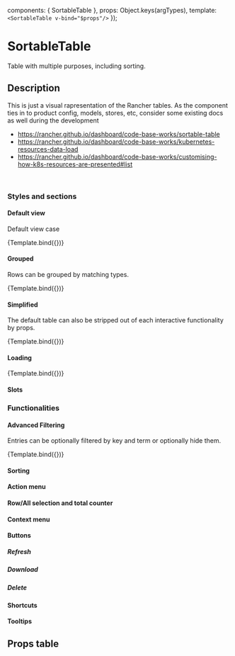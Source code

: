 

<Meta 
  title="Components/SortableTable"
  component={SortableTable}
/>

  components: { SortableTable },
  props:      Object.keys(argTypes),
  template:   `<SortableTable v-bind="$props"/>`
});


# SortableTable

Table with multiple purposes, including sorting.

## Description

This is just a visual rapresentation of the Rancher tables.
As the component ties in to product config, models, stores, etc, consider some existing docs as well during the development

- https://rancher.github.io/dashboard/code-base-works/sortable-table
- https://rancher.github.io/dashboard/code-base-works/kubernetes-resources-data-load
- https://rancher.github.io/dashboard/code-base-works/customising-how-k8s-resources-are-presented#list

<br/>

### Styles and sections

#### Default view

Default view case

<Canvas>
  <Story
    name="Default view"
    args={{
      headers: [
        {
          name: 'name',
          label: 'Name',
        },
        {
          name: 'description',
          label: 'Description',
        },
      ],
      rows: [
        {
          name: 'Row 1',
          description: 'This is the first row',
        },
        {
          name: 'Row 2',
          description: 'This is another row',
        },
        {
          name: 'No description',
          description: '',
        },
      ],
    }}>
    {Template.bind({})}
  </Story>
</Canvas>

#### Grouped

Rows can be grouped by matching types.

<Canvas>
  <Story
    name="Grouped view"
    args={{
      headers: [
        {
          name: 'name',
          label: 'Name',
        },
        {
          name: 'description',
          label: 'Description',
        },
        {
          name: 'type',
          label: 'Type',
        },
      ],
      rows: [
        {
          name: 'Row 1',
          description: 'This is the first row',
          type: 'first type',
        },
        {
          name: 'Row 2',
          description: 'This is another row',
          type: 'first type',
        },
        {
          name: 'No description',
          description: '',
          type: 'second type',
        },
      ],
      groupBy: 'type',
    }}>
    {Template.bind({})}
  </Story>
</Canvas>

#### Simplified

The default table can also be stripped out of each interactive functionality by props.

<Canvas>
  <Story
    name="Simplified view"
    args={{
      headers: [
        {
          name: 'name',
          label: 'Name',
        },
        {
          name: 'description',
          label: 'Description',
        },
      ],
      rows: [
        {
          name: 'Row 1',
          description: 'This is the first row',
        },
        {
          name: 'Row 2',
          description: 'This is another row',
        },
        {
          name: 'No description',
          description: '',
        },
      ],
      search: false,
      rowActions: false,
      tableActions: false,
    }}>
    {Template.bind({})}
  </Story>
</Canvas>


#### Loading

<Canvas>
  <Story
    name="Loading"
    args={{
      headers: [
        {
          name: 'name',
          label: 'Name',
        },
        {
          name: 'description',
          label: 'Description',
        },
      ],
      rows: [],
      loading: true
    }}>
    {Template.bind({})}
  </Story>
</Canvas>

#### Slots

### Functionalities

#### Advanced Filtering

Entries can be optionally filtered by key and term or optionally hide them.

<Canvas>
  <Story
    name="Advanced Filtering"
    args={{
      headers: [
        {
          name: 'name',
          label: 'Name',
        },
        {
          name: 'description',
          label: 'Description',
        },
      ],
      rows: [
        {
          name: 'Row 1',
          description: 'This is the first row',
        },
        {
          name: 'Row 2',
          description: 'This is another row',
        },
        {
          name: 'No description',
          description: '',
        },
      ],
      hasAdvancedFiltering: true,
    }}>
    {Template.bind({})}
  </Story>
</Canvas>


#### Sorting
#### Action menu
#### Row/All selection and total counter
#### Context menu
#### Buttons
##### Refresh
##### Download
##### Delete
#### Shortcuts
#### Tooltips

## Props table

<ArgsTable of={SortableTable} />
